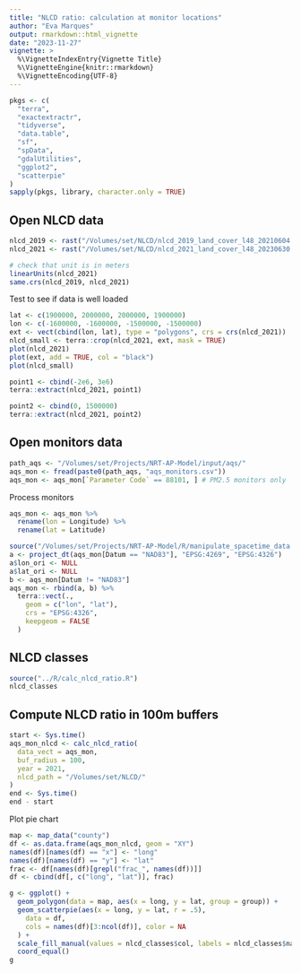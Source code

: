 ```yaml
---
title: "NLCD ratio: calculation at monitor locations"
author: "Eva Marques"
output: rmarkdown::html_vignette
date: "2023-11-27"
vignette: >
  %\VignetteIndexEntry{Vignette Title}
  %\VignetteEngine{knitr::rmarkdown}
  %\VignetteEncoding{UTF-8}
---
```


```r
pkgs <- c(
  "terra",
  "exactextractr",
  "tidyverse",
  "data.table",
  "sf",
  "spData",
  "gdalUtilities",
  "ggplot2",
  "scatterpie"
)
sapply(pkgs, library, character.only = TRUE)
```


## Open NLCD data 

```r
nlcd_2019 <- rast("/Volumes/set/NLCD/nlcd_2019_land_cover_l48_20210604.tif")
nlcd_2021 <- rast("/Volumes/set/NLCD/nlcd_2021_land_cover_l48_20230630.tif")

# check that unit is in meters
linearUnits(nlcd_2021)
same.crs(nlcd_2019, nlcd_2021)
```

Test to see if data is well loaded

```r
lat <- c(1900000, 2000000, 2000000, 1900000)
lon <- c(-1600000, -1600000, -1500000, -1500000)
ext <- vect(cbind(lon, lat), type = "polygons", crs = crs(nlcd_2021))
nlcd_small <- terra::crop(nlcd_2021, ext, mask = TRUE)
plot(nlcd_2021)
plot(ext, add = TRUE, col = "black")
plot(nlcd_small)

point1 <- cbind(-2e6, 3e6)
terra::extract(nlcd_2021, point1)

point2 <- cbind(0, 1500000)
terra::extract(nlcd_2021, point2)
```


## Open monitors data 

```r
path_aqs <- "/Volumes/set/Projects/NRT-AP-Model/input/aqs/"
aqs_mon <- fread(paste0(path_aqs, "aqs_monitors.csv"))
aqs_mon <- aqs_mon[`Parameter Code` == 88101, ] # PM2.5 monitors only
```

Process monitors 

```r
aqs_mon <- aqs_mon %>%
  rename(lon = Longitude) %>%
  rename(lat = Latitude)

source("/Volumes/set/Projects/NRT-AP-Model/R/manipulate_spacetime_data.R")
a <- project_dt(aqs_mon[Datum == "NAD83"], "EPSG:4269", "EPSG:4326")
a$lon_ori <- NULL
a$lat_ori <- NULL
b <- aqs_mon[Datum != "NAD83"]
aqs_mon <- rbind(a, b) %>%
  terra::vect(.,
    geom = c("lon", "lat"),
    crs = "EPSG:4326",
    keepgeom = FALSE
  )
```


## NLCD classes

```r
source("../R/calc_nlcd_ratio.R")
nlcd_classes
```


## Compute NLCD ratio in 100m buffers

```r
start <- Sys.time()
aqs_mon_nlcd <- calc_nlcd_ratio(
  data_vect = aqs_mon,
  buf_radius = 100,
  year = 2021, 
  nlcd_path = "/Volumes/set/NLCD/"
)
end <- Sys.time()
end - start
```

Plot pie chart

```r
map <- map_data("county")
df <- as.data.frame(aqs_mon_nlcd, geom = "XY")
names(df)[names(df) == "x"] <- "long"
names(df)[names(df) == "y"] <- "lat"
frac <- df[names(df)[grepl("frac_", names(df))]]
df <- cbind(df[, c("long", "lat")], frac)

g <- ggplot() +
  geom_polygon(data = map, aes(x = long, y = lat, group = group)) +
  geom_scatterpie(aes(x = long, y = lat, r = .5),
    data = df,
    cols = names(df)[3:ncol(df)], color = NA
  ) +
  scale_fill_manual(values = nlcd_classes$col, labels = nlcd_classes$names) +
  coord_equal()
g
```
